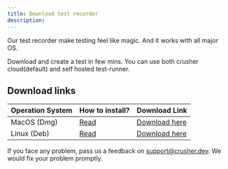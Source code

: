 ```yaml
---
title: Download test recorder
description:
---
```




Our test recorder make testing feel like magic. And it works with all major OS.

Download and create a test in few mins. You can use both crusher cloud(default) and self hosted test-runner.

## Download links

| Operation System | How to install? | Download Link |
|--|--|--|
|  MacOS (Dmg) | [Read](https://google.com)  | [Download here](https://github.com/crusherdev/crusher-downloads/releases/download/0.99/crusher-recorder.dmg) |
|  Linux (Deb)| [Read](https://google.com)  | [Download here](https://github.com/crusherdev/crusher-downloads/releases/download/0.99/crusher-recorder.deb) |


If you face any problem, pass us a feedback on support@crusher.dev. We would
fix your problem promptly.